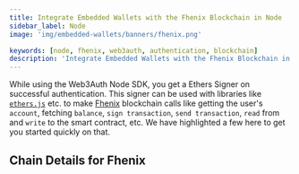 ```yaml
---
title: Integrate Embedded Wallets with the Fhenix Blockchain in Node
sidebar_label: Node
image: 'img/embedded-wallets/banners/fhenix.png'

keywords: [node, fhenix, web3auth, authentication, blockchain]
description: 'Integrate Embedded Wallets with the Fhenix Blockchain in Node | Embedded Wallets'
---
```



While using the Web3Auth Node SDK, you get a Ethers Signer on successful authentication. This signer can be used with libraries like [`ethers.js`](https://docs.ethers.io/v5/getting-started/) etc. to make [Fhenix](https://ethereum.org/) blockchain calls like getting the user's `account`, fetching `balance`, `sign transaction`, `send transaction`, `read` from and `write` to the smart contract, etc. We have highlighted a few here to get you started quickly on that.

## Chain Details for Fhenix

<ChainDetailsFhenix />

<EVMInteraction />
